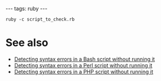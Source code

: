 ---
tags: ruby
---
<pre>ruby -c script_to_check.rb</pre>

= See also =

* [[Detecting syntax errors in a Bash script without running it]]
* [[Detecting syntax errors in a Perl script without running it]]
* [[Detecting syntax errors in a PHP script without running it]]
